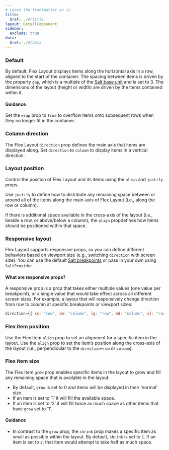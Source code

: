 ```yaml
---
# Leave the frontmatter as is
title:
  $ref: ./#/title
layout: DetailComponent
sidebar:
  exclude: true
data:
  $ref: ./#/data
---
```


<LivePreviewControls>

<LivePreview componentName="flex-layout" exampleName="Default">

### Default

By default, Flex Layout displays items along the horizontal axis in a row, aligned to the start of the container. The spacing between items is driven by the property `gap`, which is a multiple of the [Salt base unit](/salt/foundations/spacing) and is set to 3. The dimensions of the layout (height or width) are driven by the items contained within it.

#### Guidance

Set the `wrap` prop to `true` to overflow items onto subsequent rows when they no longer fit in the container.

</LivePreview>

<LivePreview componentName="flex-layout" exampleName="ColumnDirection">

### Column direction

The Flex Layout `direction` prop defines the main axis that items are displayed along. Set `direction` to `column` to display items in a vertical direction.

</LivePreview>

<LivePreview componentName="flex-layout" exampleName="LayoutPosition">

### Layout position

Control the position of Flex Layout and its items using the `align` and `justify` props.

Use `justify` to define how to distribute any remaining space between or around all of the items along the main-axis of Flex Layout (i.e., along the row or column).

If there is additional space available in the cross-axis of the layout (i.e., beside a row, or above/below a column), the `align` propdefines how items should be positioned within that space.

</LivePreview>

<LivePreview componentName="flex-layout" exampleName="ResponsiveLayout">

### Responsive layout

Flex Layout supports responsive props, so you can define different behaviors based on viewport size (e.g., switching `direction` with screen size). You can use the default [Salt breakpoints](https://www.saltdesignsystem.com/salt/foundations/responsiveness) or pass in your own using `SaltProvider`.

#### What are responsive props?

A responsive prop is a prop that takes either multiple values (one value per breakpoint), or a single value that would take effect across all different screen sizes. For example, a layout that will responsively change direction from row to column at specific breakpoints or viewport sizes:

```js
direction={{ xs: "row", sm: "column", lg: "row", md: "column", xl: "row" }}
```

</LivePreview>

<LivePreview componentName="flex-layout" exampleName="FlexItemPosition">

### Flex item position

Use the Flex Item `align` prop to set an alignment for a specific item in the layout. Use the `align` prop to set the item’s position along the cross-axis of the layout (i.e., perpendicular to the `direction`–`row` or `column`).

</LivePreview>

<LivePreview componentName="flex-layout" exampleName="FlexItemSize">

### Flex item size

The Flex Item `grow` prop enables specific items in the layout to grow and fill any remaining space that is available in the layout:

- By default, `grow` is set to 0 and items will be displayed in their ‘normal’ size.
- If an item is set to ‘1’ it will fill the available space.
- If an item is set to ‘2’ it will fill twice as much space as other items that have `grow` set to ‘1’.

#### Guidance

- In contrast to the `grow` prop, the `shrink` prop makes a specific item as small as possible within the layout. By default, `shrink` is set to `1`. If an item is set to `2`, that item would attempt to take half as much space.

</LivePreview>

</LivePreviewControls>
